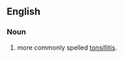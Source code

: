 ==English==

===Noun===
{{en-noun|tonsilitises}}


# {{medicine}} more commonly spelled [[tonsillitis]].